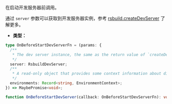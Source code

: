 在启动开发服务器前调用。

通过 `server` 参数可以获取到开发服务器实例，参考 [rsbuild.createDevServer](/api/javascript-api/instance#rsbuildcreatedevserver) 了解更多。

- **类型：**

```ts
type OnBeforeStartDevServerFn = (params: {
  /**
   * The dev server instance, the same as the return value of `createDevServer`.
   */
  server: RsbuildDevServer;
  /**
   * A read-only object that provides some context information about different environments.
   */
  environments: Record<string, EnvironmentContext>;
}) => MaybePromise<void>;

function OnBeforeStartDevServer(callback: OnBeforeStartDevServerFn): void;
```
